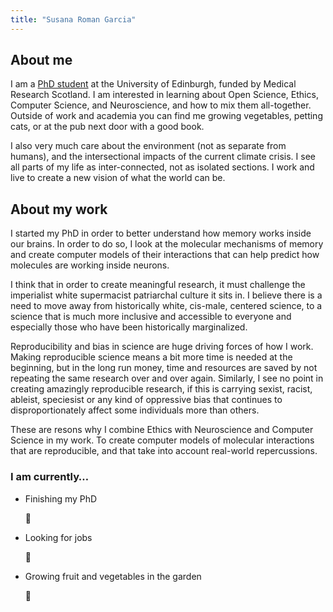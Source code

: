 ```yaml
---
title: "Susana Roman Garcia"
---
```


## About me

I am a [PhD student ](projects.qmd#sec-phd) at the University of Edinburgh, funded by Medical Research Scotland. I am interested in learning about Open Science, Ethics, Computer Science, and Neuroscience, and how to mix them all-together. Outside of work and academia you can find me growing vegetables, petting cats, or at the pub next door with a good book. 

I also very much care about the environment (not as separate from humans), and the intersectional impacts of the current climate crisis. I see all parts of my life as inter-connected, not as isolated sections. I work and live to create a new vision of what the world can be.

## About my work

I started my PhD in order to better understand how memory works inside our brains. In order to do so, I look at the molecular mechanisms of memory and create computer models of their interactions that can help predict how molecules are working inside neurons.

I think that in order to create meaningful research, it must challenge the imperialist white supermacist patriarchal culture it sits in. I believe there is a need to move away from historically white, cis-male, centered science, to a science that is much more inclusive and accessible to everyone and especially those who have been historically marginalized.

Reproducibility and bias in science are huge driving forces of how I work. Making reproducible science means a bit more time is needed at the beginning, but in the long run money, time and resources are saved by not repeating the same research over and over again. Similarly, I see no point in creating amazingly reproducible research, if this is carrying sexist, racist, ableist, speciesist or any kind of oppressive bias that continues to disproportionately affect some individuals more than others.

These are resons why I combine Ethics with Neuroscience and Computer Science in my work. To create computer models of molecular interactions that are reproducible, and that take into account real-world repercussions.

### I am currently...

-  Finishing my PhD <p>&#x1F4AA;</p>
-  Looking for jobs<p>&#128064;</p>
-  Growing fruit and vegetables in the garden<p>&#127804;</p>